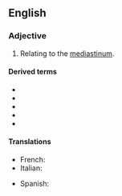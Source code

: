 {{also|médiastinal}}
==English==
{{wikipedia}}

===Adjective===
{{en-adj|-}}

# {{lb|en|anatomy}} Relating to the [[mediastinum]].

====Derived terms====
* {{l|en|bronchomediastinal}}
* {{l|en|cervicomediastinal}}
* {{l|en|costomediastinal}}
* {{l|en|extramediastinal}}
* {{l|en|postmediastinal}}

====Translations====
{{trans-top|relating to the mediastinum}}
* French: {{t+|fr|médiastinal}}
* Italian: {{t|it|mediastinico}}
{{trans-mid}}
* Spanish: {{t|es|mediastínico}}
{{trans-bottom}}